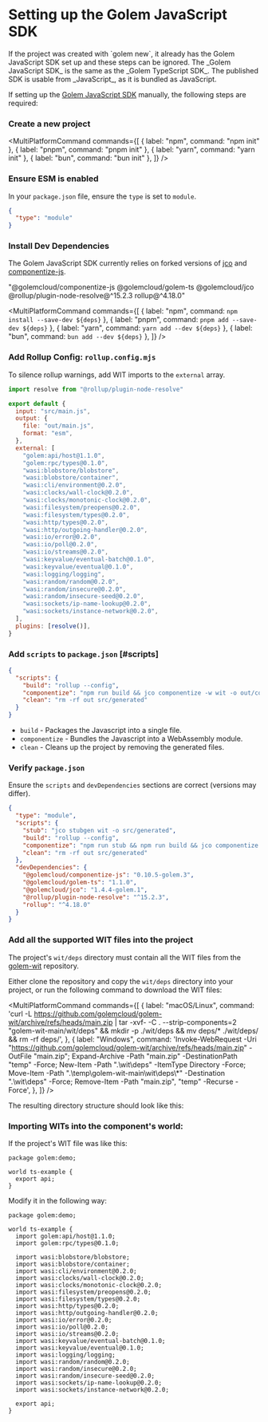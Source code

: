 
# Setting up the Golem JavaScript SDK

<Callout type="warning">
  If the project was created with `golem new`, it already has the Golem JavaScript SDK set up
  and these steps can be ignored.
</Callout>

<Callout type="info">
  The _Golem JavaScript SDK_ is the same as the _Golem TypeScript SDK_. The published SDK is usable
  from _JavaScript_, as it is bundled as JavaScript.
</Callout>

If setting up the [Golem JavaScript SDK](https://github.com/golemcloud/golem-ts) manually, the following steps are required:

<Steps>

### Create a new project

<MultiPlatformCommand
  commands={[
    { label: "npm", command: "npm init" },
    { label: "pnpm", command: "pnpm init" },
    { label: "yarn", command: "yarn init" },
    { label: "bun", command: "bun init" },
  ]}
/>

### Ensure ESM is enabled

In your `package.json` file, ensure the `type` is set to `module`.

```json filename="package.json" {2} copy
{
  "type": "module"
}
```

### Install Dev Dependencies

The Golem JavaScript SDK currently relies on forked versions of [jco](https://github.com/golemcloud/jco) and [componentize-js](https://github.com/golemcloud/ComponentizeJS).

  "@golemcloud/componentize-js @golemcloud/golem-ts @golemcloud/jco @rollup/plugin-node-resolve@^15.2.3 rollup@^4.18.0"

<MultiPlatformCommand
  commands={[
    { label: "npm", command: `npm install --save-dev ${deps}` },
    { label: "pnpm", command: `pnpm add --save-dev ${deps}` },
    { label: "yarn", command: `yarn add --dev ${deps}` },
    { label: "bun", command: `bun add --dev ${deps}` },
  ]}
/>

### Add Rollup Config: `rollup.config.mjs`

To silence rollup warnings, add WIT imports to the `external` array.

```js filename="rollup.config.mjs" {10} copy
import resolve from "@rollup/plugin-node-resolve"

export default {
  input: "src/main.js",
  output: {
    file: "out/main.js",
    format: "esm",
  },
  external: [
    "golem:api/host@1.1.0",
    "golem:rpc/types@0.1.0",
    "wasi:blobstore/blobstore",
    "wasi:blobstore/container",
    "wasi:cli/environment@0.2.0",
    "wasi:clocks/wall-clock@0.2.0",
    "wasi:clocks/monotonic-clock@0.2.0",
    "wasi:filesystem/preopens@0.2.0",
    "wasi:filesystem/types@0.2.0",
    "wasi:http/types@0.2.0",
    "wasi:http/outgoing-handler@0.2.0",
    "wasi:io/error@0.2.0",
    "wasi:io/poll@0.2.0",
    "wasi:io/streams@0.2.0",
    "wasi:keyvalue/eventual-batch@0.1.0",
    "wasi:keyvalue/eventual@0.1.0",
    "wasi:logging/logging",
    "wasi:random/random@0.2.0",
    "wasi:random/insecure@0.2.0",
    "wasi:random/insecure-seed@0.2.0",
    "wasi:sockets/ip-name-lookup@0.2.0",
    "wasi:sockets/instance-network@0.2.0",
  ],
  plugins: [resolve()],
}
```

### Add `scripts` to `package.json` [#scripts]

```json filename="package.json" {3-5} copy
{
  "scripts": {
    "build": "rollup --config",
    "componentize": "npm run build && jco componentize -w wit -o out/component_name.wasm out/main.js",
    "clean": "rm -rf out src/generated"
  }
}
```

- `build` - Packages the Javascript into a single file.
- `componentize` - Bundles the Javascript into a WebAssembly module.
- `clean` - Cleans up the project by removing the generated files.

### Verify `package.json`

Ensure the `scripts` and `devDependencies` sections are correct (versions may differ).

```json filename="package.json"
{
  "type": "module",
  "scripts": {
    "stub": "jco stubgen wit -o src/generated",
    "build": "rollup --config",
    "componentize": "npm run stub && npm run build && jco componentize -w wit -o out/component_name.wasm out/main.js",
    "clean": "rm -rf out src/generated"
  },
  "devDependencies": {
    "@golemcloud/componentize-js": "0.10.5-golem.3",
    "@golemcloud/golem-ts": "1.1.0",
    "@golemcloud/jco": "1.4.4-golem.1",
    "@rollup/plugin-node-resolve": "^15.2.3",
    "rollup": "^4.18.0"
  }
}
```

### Add all the supported WIT files into the project

The project's `wit/deps` directory must contain all the WIT files from the [golem-wit](https://github.com/golemcloud/golem-wit/tree/main/wit/deps) repository.

Either clone the repository and copy the `wit/deps` directory into your project, or run the following command to download the WIT files:

<MultiPlatformCommand
  commands={[
    {
      label: "macOS/Linux",
      command:
        'curl -L https://github.com/golemcloud/golem-wit/archive/refs/heads/main.zip | tar -xvf- -C . --strip-components=2 "golem-wit-main/wit/deps" && mkdir -p ./wit/deps && mv deps/* ./wit/deps/ && rm -rf deps/',
    },
    {
      label: "Windows",
      command:
        'Invoke-WebRequest -Uri "https://github.com/golemcloud/golem-wit/archive/refs/heads/main.zip" -OutFile "main.zip"; Expand-Archive -Path "main.zip" -DestinationPath "temp" -Force; New-Item -Path ".\\wit\\deps" -ItemType Directory -Force; Move-Item -Path ".\\temp\\golem-wit-main\\wit\\deps\\*" -Destination ".\\wit\\deps" -Force; Remove-Item -Path "main.zip", "temp" -Recurse -Force',
    },
  ]}
/>

The resulting directory structure should look like this:

<AllWitDeps />

### Importing WITs into the component's world:

If the project's WIT file was like this:

```wit
package golem:demo;

world ts-example {
  export api;
}
```

Modify it in the following way:

```wit
package golem:demo;

world ts-example {
  import golem:api/host@1.1.0;
  import golem:rpc/types@0.1.0;

  import wasi:blobstore/blobstore;
  import wasi:blobstore/container;
  import wasi:cli/environment@0.2.0;
  import wasi:clocks/wall-clock@0.2.0;
  import wasi:clocks/monotonic-clock@0.2.0;
  import wasi:filesystem/preopens@0.2.0;
  import wasi:filesystem/types@0.2.0;
  import wasi:http/types@0.2.0;
  import wasi:http/outgoing-handler@0.2.0;
  import wasi:io/error@0.2.0;
  import wasi:io/poll@0.2.0;
  import wasi:io/streams@0.2.0;
  import wasi:keyvalue/eventual-batch@0.1.0;
  import wasi:keyvalue/eventual@0.1.0;
  import wasi:logging/logging;
  import wasi:random/random@0.2.0;
  import wasi:random/insecure@0.2.0;
  import wasi:random/insecure-seed@0.2.0;
  import wasi:sockets/ip-name-lookup@0.2.0;
  import wasi:sockets/instance-network@0.2.0;

  export api;
}
```

</Steps>
